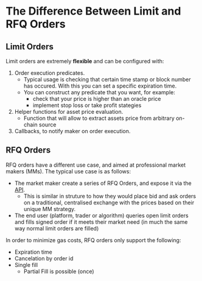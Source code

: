 # The Difference Between Limit and RFQ Orders

## Limit Orders

Limit orders are extremely **flexible** and can be configured with:

1. Order execution predicates.
    - Typical usage is checking that certain time stamp or block number has occured. With this you can set a specific expiration time.
    - You can construct any predicate that you want, for example:
        - check that your price is higher than an oracle price
        - implement stop loss or take profit stategies
2. Helper functions for asset price evaluation.
    - Function that will allow to extract assets price from arbitrary on-chain source
3. Callbacks, to notify maker on order execution.

## RFQ Orders

RFQ orders have a different use case, and aimed at professional market makers (MMs). The typical use case is as follows:

- The market maker create a series of RFQ Orders, and expose it via the [API](/docs/limit-order-protocol/api).
    - This is similar in struture to how they would place bid and ask orders on a traditional, centralised exchange with the prices based on their unique MM strategy.
- The end user (platform, trader or algorithm) queries open limit orders and fills signed order if it meets their market need (in much the same way normal limit orders are filled)

In order to minimize gas costs, RFQ orders only support the following:
-   Expiration time
-   Cancelation by order id
-   Single fill
    -   Partial Fill is possible (once)